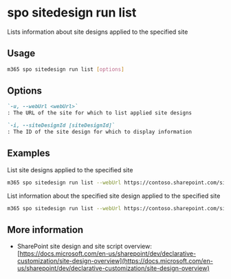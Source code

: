 
# spo sitedesign run list

Lists information about site designs applied to the specified site

## Usage

```sh
m365 spo sitedesign run list [options]
```

## Options

```md defintion-list
`-u, --webUrl <webUrl>`
: The URL of the site for which to list applied site designs

`-i, --siteDesignId [siteDesignId]`
: The ID of the site design for which to display information
```

<Global />

## Examples

List site designs applied to the specified site

```sh
m365 spo sitedesign run list --webUrl https://contoso.sharepoint.com/sites/team-a
```

List information about the specified site design applied to the specified site

```sh
m365 spo sitedesign run list --webUrl https://contoso.sharepoint.com/sites/team-a --siteDesignId 6ec3ca5b-d04b-4381-b169-61378556d76e
```

## More information

- SharePoint site design and site script overview: [https://docs.microsoft.com/en-us/sharepoint/dev/declarative-customization/site-design-overview](https://docs.microsoft.com/en-us/sharepoint/dev/declarative-customization/site-design-overview)

